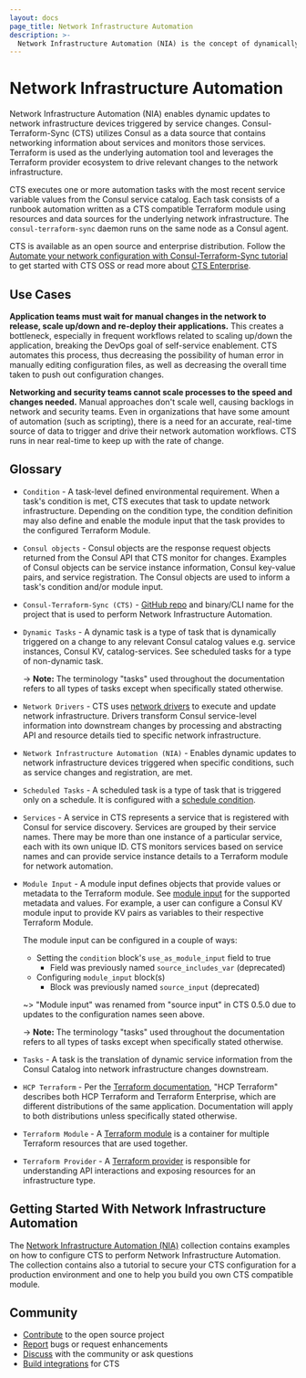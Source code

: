 ```yaml
---
layout: docs
page_title: Network Infrastructure Automation
description: >-
  Network Infrastructure Automation (NIA) is the concept of dynamically updating infrastructure devices triggered by service changes. Consul-Terraform-Sync is a tool that performs NIA and utilizes Consul as a data source that contains networking information about services and monitors those services. Terraform is used as the underlying automation tool and leverages the Terraform provider ecosystem to drive relevant changes to the network infrastructure.
---
```


# Network Infrastructure Automation

Network Infrastructure Automation (NIA) enables dynamic updates to network infrastructure devices triggered by service changes. Consul-Terraform-Sync (CTS) utilizes Consul as a data source that contains networking information about services and monitors those services. Terraform is used as the underlying automation tool and leverages the Terraform provider ecosystem to drive relevant changes to the network infrastructure.

CTS executes one or more automation tasks with the most recent service variable values from the Consul service catalog. Each task consists of a runbook automation written as a CTS compatible Terraform module using resources and data sources for the underlying network infrastructure. The `consul-terraform-sync` daemon runs on the same node as a Consul agent.

CTS is available as an open source and enterprise distribution. Follow the [Automate your network configuration with Consul-Terraform-Sync tutorial](/consul/tutorials/network-infrastructure-automation/consul-terraform-sync-intro?utm_source=docs) to get started with CTS OSS or read more about [CTS Enterprise](/consul/docs/enterprise/cts).

## Use Cases

**Application teams must wait for manual changes in the network to release, scale up/down and re-deploy their applications.** This creates a bottleneck, especially in frequent workflows related to scaling up/down the application, breaking the DevOps goal of self-service enablement. CTS automates this process, thus decreasing the possibility of human error in manually editing configuration files, as well as decreasing the overall time taken to push out configuration changes.

**Networking and security teams cannot scale processes to the speed and changes needed.** Manual approaches don't scale well, causing backlogs in network and security teams. Even in organizations that have some amount of automation (such as scripting), there is a need for an accurate, real-time source of data to trigger and drive their network automation workflows. CTS runs in near real-time to keep up with the rate of change.

## Glossary

- `Condition` - A task-level defined environmental requirement. When a task's condition is met, CTS executes that task to update network infrastructure. Depending on the condition type, the condition definition may also define and enable the module input that the task provides to the configured Terraform Module.

- `Consul objects` - Consul objects are the response request objects returned from the Consul API that CTS monitor for changes. Examples of Consul objects can be service instance information, Consul key-value pairs, and service registration. The Consul objects are used to inform a task's condition and/or module input.

- `Consul-Terraform-Sync (CTS)` - [GitHub repo](https://github.com/hashicorp/consul-terraform-sync) and binary/CLI name for the project that is used to perform Network Infrastructure Automation.

- `Dynamic Tasks` - A dynamic task is a type of task that is dynamically triggered on a change to any relevant Consul catalog values e.g. service instances, Consul KV, catalog-services. See scheduled tasks for a type of non-dynamic task.

  -> **Note:** The terminology "tasks" used throughout the documentation refers to all types of tasks except when specifically stated otherwise.

- `Network Drivers` - CTS uses [network drivers](/consul/docs/automate/infrastructure/network-driver) to execute and update network infrastructure. Drivers transform Consul service-level information into downstream changes by processing and abstracting API and resource details tied to specific network infrastructure.

- `Network Infrastructure Automation (NIA)` - Enables dynamic updates to network infrastructure devices triggered when specific conditions, such as service changes and registration, are met.

- `Scheduled Tasks` - A scheduled task is a type of task that is triggered only on a schedule. It is configured with a [schedule condition](/consul/docs/nia/configuration#schedule-condition).

- `Services` - A service in CTS represents a service that is registered with Consul for service discovery. Services are grouped by their service names. There may be more than one instance of a particular service, each with its own unique ID. CTS monitors services based on service names and can provide service instance details to a Terraform module for network automation.

- `Module Input` - A module input defines objects that provide values or metadata to the Terraform module. See [module input](/consul/docs/nia/terraform-modules#module-input) for the supported metadata and values. For example, a user can configure a Consul KV module input to provide KV pairs as variables to their respective Terraform Module.

  The module input can be configured in a couple of ways:
  - Setting the `condition` block's `use_as_module_input` field to true
    - Field was previously named `source_includes_var` (deprecated)
  - Configuring `module_input` block(s)
    - Block was previously named `source_input` (deprecated)

  ~> "Module input" was renamed from "source input" in CTS 0.5.0 due to updates to the configuration names seen above.

  -> **Note:** The terminology "tasks" used throughout the documentation refers to all types of tasks except when specifically stated otherwise.

- `Tasks` - A task is the translation of dynamic service information from the Consul Catalog into network infrastructure changes downstream.

- `HCP Terraform` - Per the [Terraform documentation](/terraform/cloud-docs), "HCP Terraform" describes both HCP Terraform and Terraform Enterprise, which are different distributions of the same application. Documentation will apply to both distributions unless specifically stated otherwise.

- `Terraform Module` - A [Terraform module](/terraform/language/modules) is a container for multiple Terraform resources that are used together.

- `Terraform Provider` - A [Terraform provider](/terraform/language/providers) is responsible for understanding API interactions and exposing resources for an infrastructure type.

## Getting Started With Network Infrastructure Automation

The [Network Infrastructure Automation (NIA)](/consul/tutorials/network-infrastructure-automation?utm_source=docs)
collection contains examples on how to configure CTS to
perform Network Infrastructure Automation. The collection contains also a
tutorial to secure your CTS configuration for a production
environment and one to help you build you own CTS compatible
module.

## Community

- [Contribute](https://github.com/hashicorp/consul-terraform-sync) to the open source project
- [Report](https://github.com/hashicorp/consul-terraform-sync/issues) bugs or request enhancements
- [Discuss](https://discuss.hashicorp.com/tags/c/consul/29/consul-terraform-sync) with the community or ask questions
- [Build integrations](/consul/docs/automate/infrastructure/module) for CTS